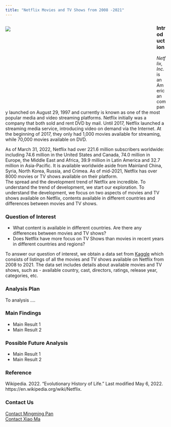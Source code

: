 ```yaml
---
title: "Netflix Movies and TV Shows from 2008 -2021"
---
```


<div style= "float : left; position : relative; top: 0px; width : 450px; height : 270px; padding-right: 24px; margin-bottom : 0px">
![](./Netflix-logo-red-black-png.png)

</div>

### **Introduction**

  *Netflix, Inc.* is an American company launched on August 29, 1997 and currently is known as one of the most popular media and video streaming platforms. Netflix initially was a company that both sold and rent DVD by mail. Until 2017, Netflix launched a streaming media service, introducing video on demand via the Internet. At the beginning of 2017, they only had 1,000 movies available  for streaming, while 70,000 movies available on DVD.   

   As of March 31, 2022, Netflix had over 221.6 million subscribers worldwide: including 74.6 million in the United States and Canada, 74.0 million in Europe, the Middle East and Africa, 39.9 million in Latin America and 32.7 million in Asia-Pacific. It is available worldwide aside from Mainland China, Syria, North Korea, Russia, and Crimea. As of mid-2021, Netflix has over 8000 movies or TV shows available on their platform.    
   The spread and the development trend of Netflix are incredible. To understand the trend of development, we start our exploration. To understand the development, we focus on two aspects of movies and TV shows available on Netflix, contents available in different countries and differences between movies and TV shows.     

    
    
### **Question of Interest**   

- What content is available in different countries. Are there any differences between movies and TV shows?   
- Does Netflix have more focus on TV Shows than movies in recent years in different countries and regions?  

To answer our question of interest, we obtain a data set from [Kaggle](https://www.kaggle.com/datasets/shivamb/netflix-shows?resource=download) which consists of listings of all the movies and TV shows available on Netflix from 2008 to 2021. The data set includes details about available movies and TV shows, such as - available country, cast, directors, ratings, release year, categories, etc.   

  

### **Analysis Plan**

To analysis ....
  

### **Main Findings**
- Main Result 1   
- Main Result 2   


### **Possible Future Analysis**

- Main Result 1   
- Main Result 2   

  
   
   
### **Reference**   
Wikipedia. 2022. “Evolutionary History of Life.” Last modified May 6, 2022. https://en.wikipedia.org/wiki/Netflix.   
  
  
  
### **Contact Us**
[Contact Mingming Pan](mailto:panxx408@umn.edu)   
[Contact Xiao Ma](mailto:ma000332@umn.edu)  


